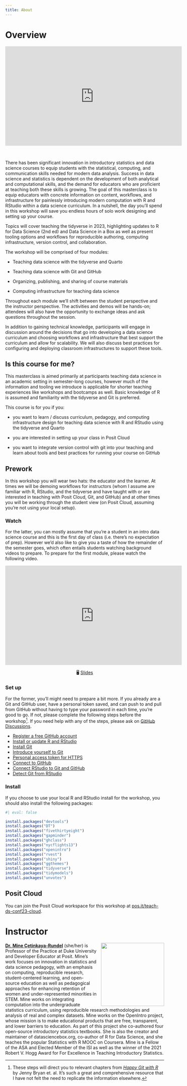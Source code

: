 ```yaml
---
title: About
---
```


# Overview

```{=html}
<iframe width="560" height="315" src="https://www.youtube.com/embed/5TVd_whxUus?si=KOqFhOEGJt9fA-KC" title="YouTube video player" frameborder="0" allow="accelerometer; autoplay; clipboard-write; encrypted-media; gyroscope; picture-in-picture; web-share" allowfullscreen></iframe>
```
<br>

There has been significant innovation in introductory statistics and data science courses to equip students with the statistical, computing, and communication skills needed for modern data analysis. Success in data science and statistics is dependent on the development of both analytical and computational skills, and the demand for educators who are proficient at teaching both these skills is growing. The goal of this masterclass is to equip educators with concrete information on content, workflows, and infrastructure for painlessly introducing modern computation with R and RStudio within a data science curriculum. In a nutshell, the day you'll spend in this workshop will save you endless hours of solo work designing and setting up your course.

Topics will cover teaching the tidyverse in 2023, highlighting updates to R for Data Science (2nd ed) and Data Science in a Box as well as present tooling options and workflows for reproducible authoring, computing infrastructure, version control, and collaboration.

The workshop will be comprised of four modules:

-   Teaching data science with the tidyverse and Quarto

-   Teaching data science with Git and GitHub

-   Organizing, publishing, and sharing of course materials

-   Computing infrastructure for teaching data science

Throughout each module we'll shift between the student perspective and the instructor perspective. The activities and demos will be hands-on; attendees will also have the opportunity to exchange ideas and ask questions throughout the session.

In addition to gaining technical knowledge, participants will engage in discussion around the decisions that go into developing a data science curriculum and choosing workflows and infrastructure that best support the curriculum and allow for scalability. We will also discuss best practices for configuring and deploying classroom infrastructures to support these tools.

## Is this course for me?

This masterclass is aimed primarily at participants teaching data science in an academic setting in semester-long courses, however much of the information and tooling we introduce is applicable for shorter teaching experiences like workshops and bootcamps as well. Basic knowledge of R is assumed and familiarity with the tidyverse and Git is preferred.

This course is for you if you:

-   you want to learn / discuss curriculum, pedagogy, and computing infrastructure design for teaching data science with R and RStudio using the tidyverse and Quarto

-   you are interested in setting up your class in Posit Cloud

-   you want to integrate version control with git into your teaching and learn about tools and best practices for running your course on GitHub

## Prework

In this workshop you will wear two hats: the educator and the learner. At times we will be demoing workflows for instructors (whom I assume are familiar with R, RStudio, and the tidyverse and have taught with or are interested in teaching with Posit Cloud, Git, and GitHub) and at other times you will be working through the student view (on Posit Cloud, assuming you're not using your local setup).

### Watch

For the latter, you can mostly assume that you're a student in an intro data science course and this is the first day of class (i.e. there's no expectation of prep). However we'd also like to give you a taste of how the remainder of the semester goes, which often entails students watching background videos to prepare. To prepare for the first module, please watch the following video.

::: {style="text-align: center;"}
```{=html}
<iframe width="560" height="315" align="middle" src="https://www.youtube.com/embed/fQ4t7p6ZXDg" title="YouTube video player" frameborder="0" allow="accelerometer; autoplay; clipboard-write; encrypted-media; gyroscope; picture-in-picture" allowfullscreen></iframe>
```
::: {style="align: center;"}
🖥️ [Slides](https://bit.ly/let-eat-cake-cc)
:::
:::

### Set up

For the former, you'll might need to prepare a bit more. If you already are a Git and GitHub user, have a personal token saved, and can push to and pull from GitHub without having to type your password in each time, you're good to go. If not, please complete the following steps before the workshop[^1]. If you need help with any of the steps, please ask on [GitHub Discussions](https://github.com/rstudio-conf-2022/teach-ds/discussions).

[^1]: These steps will direct you to relevant chapters from [*Happy Git with R*](https://happygitwithr.com/) by Jenny Bryan et. al. It's such a great and comprehensive resource that I have not felt the need to replicate the information elsewhere.

-   [Register a free GitHub account](https://happygitwithr.com/github-acct.html#github-acct)
-   [Install or update R and RStudio](https://happygitwithr.com/install-r-rstudio.html#install-r-rstudio)
-   [Install Git](https://happygitwithr.com/install-git.html#install-git)
-   [Introduce yourself to Git](https://happygitwithr.com/hello-git.html#hello-git)
-   [Personal access token for HTTPS](https://happygitwithr.com/https-pat.html)
-   [Connect to GitHub](https://happygitwithr.com/push-pull-github.html)
-   [Connect RStudio to Git and GitHub](https://happygitwithr.com/rstudio-git-github.html)
-   [Detect Git from RStudio](https://happygitwithr.com/rstudio-see-git.html)

### Install

If you choose to use your local R and RStudio install for the workshop, you should also install the following packages:

```r
#| eval: false

install.packages("devtools")
install.packages("DT")
install.packages("fivethirtyeight")
install.packages("gapminder")
install.packages("ghclass")
install.packages("nycflights13")
install.packages("openintro")
install.packages("rvest")
install.packages("shiny")
install.packages("ggthemes")
install.packages("tidyverse")
install.packages("tidymodels")
install.packages("unvotes")
```

## Posit Cloud

You can join the Posit Cloud workspace for this workshop at [pos.it/teach-ds-conf23-cloud](https://pos.it/teach-ds-conf23-cloud).

# Instructor

![](images/mine.png){style="float:right;padding: 0 0 0 10px;" fig-alt="Headshot of Dr. Mine Çetinkaya-Rundel" width="200"}

[**Dr. Mine Çetinkaya-Rundel**](http://mine-cr.com/) (she/her) is Professor of the Practice at Duke University and Developer Educator at Posit. Mine's work focuses on innovation in statistics and data science pedagogy, with an emphasis on computing, reproducible research, student-centered learning, and open-source education as well as pedagogical approaches for enhancing retention of women and under-represented minorities in STEM. Mine works on integrating computation into the undergraduate statistics curriculum, using reproducible research methodologies and analysis of real and complex datasets. Mine works on the OpenIntro project, whose mission is to make educational products that are free, transparent, and lower barriers to education. As part of this project she co-authored four open-source introductory statistics textbooks. She is also the creator and maintainer of datasciencebox.org, co-author of R for Data Science, and she teaches the popular Statistics with R MOOC on Coursera. Mine is a Fellow of the ASA and Elected Member of the ISI as well as the winner of the 2021 Robert V. Hogg Award for For Excellence in Teaching Introductory Statistics.
